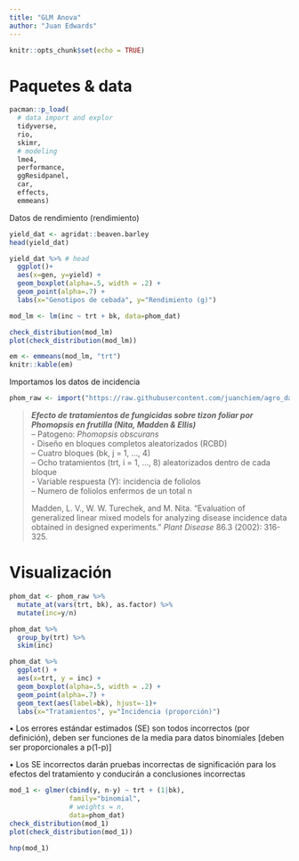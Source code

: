 ```yaml
---
title: "GLM Anova"
author: "Juan Edwards"
---
```


```r
knitr::opts_chunk$set(echo = TRUE)
```

# Paquetes & data

```r
pacman::p_load(
  # data import and explor 
  tidyverse, 
  rio, 
  skimr,
  # modeling
  lme4, 
  performance,
  ggResidpanel,
  car, 
  effects, 
  emmeans) 
```

Datos de rendimiento (rendimiento)

```r
yield_dat <- agridat::beaven.barley  
head(yield_dat)

yield_dat %>% # head
  ggplot()+ 
  aes(x=gen, y=yield) + 
  geom_boxplot(alpha=.5, width = .2) + 
  geom_point(alpha=.7) + 
  labs(x="Genotipos de cebada", y="Rendimiento (g)")
```

```r
mod_lm <- lm(inc ~ trt + bk, data=phom_dat)

check_distribution(mod_lm)
plot(check_distribution(mod_lm))

em <- emmeans(mod_lm, "trt")
knitr::kable(em) 
```

Importamos los datos de incidencia

```r
phom_raw <- import("https://raw.githubusercontent.com/juanchiem/agro_data/master/phomopsisp.csv")
```

> ***Efecto de tratamientos de fungicidas sobre tizon foliar por Phomopsis en frutilla (Nita, Madden & Ellis)*** \
> -- Patogeno: *Phomopsis obscurans* \
> - Diseño en bloques completos aleatorizados (RCBD) \
> -- Cuatro bloques (bk, j = 1, ..., 4) \
> -- Ocho tratamientos (trt, i = 1, ..., 8) aleatorizados dentro de cada bloque \
> - Variable respuesta (Y): incidencia de foliolos \
> -- Numero de foliolos enfermos de un total n
>
> Madden, L. V., W. W. Turechek, and M. Nita. "Evaluation of generalized linear mixed models for analyzing disease incidence data obtained in designed experiments." *Plant Disease* 86.3 (2002): 316-325.

# Visualización

```r
phom_dat <- phom_raw %>% 
  mutate_at(vars(trt, bk), as.factor) %>% 
  mutate(inc=y/n)
```

```r
phom_dat %>% 
  group_by(trt) %>% 
  skim(inc)
```

```r
phom_dat %>% 
  ggplot() + 
  aes(x=trt, y = inc) + 
  geom_boxplot(alpha=.5, width = .2) + 
  geom_point(alpha=.7) + 
  geom_text(aes(label=bk), hjust=-1)+
  labs(x="Tratamientos", y="Incidencia (proporción)")
```

• Los errores estándar estimados (SE) son todos incorrectos (por definición), deben ser funciones de la media para datos binomiales [deben ser proporcionales a p(1-p)]

• Los SE incorrectos darán pruebas incorrectas de significación para los efectos del tratamiento y conducirán a conclusiones incorrectas

```r
mod_1 <- glmer(cbind(y, n-y) ~ trt + (1|bk), 
               family="binomial", 
               # weights = n,
               data=phom_dat)
check_distribution(mod_1)
plot(check_distribution(mod_1))

hnp(mod_1)
```

